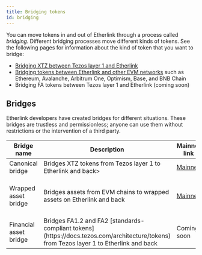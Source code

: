 ```yaml
---
title: Bridging tokens
id: bridging
---
```


You can move tokens in and out of Etherlink through a process called _bridging_.
Different bridging processes move different kinds of tokens.
See the following pages for information about the kind of token that you want to bridge:

- [Bridging XTZ between Tezos layer 1 and Etherlink](/bridging/bridging-tezos)
- [Bridging tokens between Etherlink and other EVM networks](/bridging/bridging-evm) such as Ethereum, Avalanche, Arbitrum One, Optimism, Base, and BNB Chain
- Bridging FA tokens between Tezos layer 1 and Etherlink (coming soon)

## Bridges

Etherlink developers have created bridges for different situations.
These bridges are trustless and permissionless; anyone can use them without restrictions or the intervention of a third party.

<div class="customTableContainerWrapper">
<table class="customTableContainer">
  <thead>
    <tr>
      <th>Bridge name</th>
      <th>Description</th>
      <th>Mainnet link</th>
      <th>Testnet link</th>
    </tr>
  </thead>
  <tbody>
    <tr>
      <td>Canonical bridge</td>
      <td>Bridges XTZ tokens from Tezos layer 1 to Etherlink and back></td>
      <td><a href="https://bridge.etherlink.com/" target="_blank" rel="noopener noreferrer">Mainnet</a></td>
      <td><a href="https://testnet.bridge.etherlink.com/" target="_blank" rel="noopener noreferrer">Testnet</a></td>
    </tr>
    <tr>
      <td>Wrapped asset bridge</td>
      <td>Bridges assets from EVM chains to wrapped assets on Etherlink and back</td>
      <td><a href="https://www.etherlinkbridge.com/bridge" target="_blank" rel="noopener noreferrer">Mainnet</a></td>
      <td>Not available on Etherlink Testnet</td>
    </tr>
    <tr>
      <td>Financial asset bridge</td>
      <td>Bridges FA1.2 and FA2 [standards-compliant tokens](https://docs.tezos.com/architecture/tokens) from Tezos layer 1 to Etherlink and back</td>
      <td>Coming soon</td>
      <td>Coming soon</td>
    </tr>
  </tbody>
</table>
</div>
